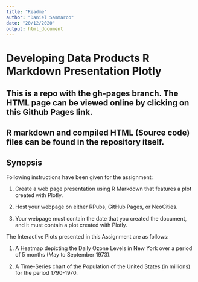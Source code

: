 ---
title: "Readme"
author: "Daniel Sammarco"
date: "20/12/2020"
output: html_document
---

# Developing Data Products R Markdown Presentation Plotly

## This is a repo with the gh-pages branch. The HTML page can be viewed online by clicking on this Github Pages link.

## R markdown and compiled HTML (Source code) files can be found in the repository itself.

## Synopsis

Following instructions have been given for the assignment:

1. Create a web page presentation using R Markdown that features a plot created with Plotly.

2. Host your webpage on either RPubs, GitHub Pages, or NeoCities.

3. Your webpage must contain the date that you created the document, and it must contain a plot created with Plotly.


The Interactive Plots presented in this Assignment are as follows:

1. A Heatmap depicting the Daily Ozone Levels in New York over a period of 5 months (May to September 1973).

2. A Time-Series chart of the Population of the United States (in millions) for the period 1790-1970.

